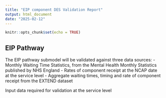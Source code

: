 ```yaml
---
title: "EIP component DES Validation Report"
output: html_document
date: "2025-02-12"
---
```


```r
knitr::opts_chunk$set(echo = TRUE)
```

## EIP Pathway

The EIP pathway submodel will be validated against three data sources:
- Monthly Waiting Time Statistics, from the Mental Health Monthly Statistics published by NHS England
- Rates of component receipt at the NCAP date at the service level
- Aggregate waiting times, timing and rate of component receipt from the EXTEND dataset

Input data required for validation at the service level